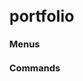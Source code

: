 # portfolio


### Menus
<ul className="grid grid-cols-1 md:grid-cols-2 lg:grid-cols-3 xl:grid-cols-4 gap-4 -ml-6">
<ReferenceCard
    title="Alloc"
    description="assets, sectors, countries, regions"
    url="/sdk/reference/portfolio/alloc"
/>
<ReferenceCard
    title="Po"
    description="maxret, nco, file, minrisk, load_bl_views, load, plot, ef, maxutil, riskparity, hrp, show, herc, relriskparity,..."
    url="/sdk/reference/portfolio/po"
/>
<ReferenceCard
    title="Metric"
    description="sharpe, trackerr, kurtosis, volatility, sortino, kelly, jensens, gaintopain, payoff, information, commonsense,..."
    url="/sdk/reference/portfolio/metric"
/>
</ul>


### Commands
<ul className="grid grid-cols-1 md:grid-cols-2 lg:grid-cols-3 xl:grid-cols-4 gap-4 -ml-6">
<ReferenceCard
    title="Bench"
    description="Load benchmark into portfolio"
    url="/sdk/reference/portfolio/bench"
    command
/>
<ReferenceCard
    title="Distr"
    description="Display daily returns"
    url="/sdk/reference/portfolio/distr"
    command
/>
<ReferenceCard
    title="Dret"
    description="Get daily returns"
    url="/sdk/reference/portfolio/dret"
    command
/>
<ReferenceCard
    title="Es"
    description="Get portfolio expected shortfall"
    url="/sdk/reference/portfolio/es"
    command
/>
<ReferenceCard
    title="Holdp"
    description="Get holdings of assets (in percentage)"
    url="/sdk/reference/portfolio/holdp"
    command
/>
<ReferenceCard
    title="Holdv"
    description="Get holdings of assets (absolute value)"
    url="/sdk/reference/portfolio/holdv"
    command
/>
<ReferenceCard
    title="Load"
    description="Get PortfolioEngine object"
    url="/sdk/reference/portfolio/load"
    command
/>
<ReferenceCard
    title="Maxdd"
    description="Calculate the drawdown (MDD) of historical series. Note that the calculation is done"
    url="/sdk/reference/portfolio/maxdd"
    command
/>
<ReferenceCard
    title="Mret"
    description="Get monthly returns"
    url="/sdk/reference/portfolio/mret"
    command
/>
<ReferenceCard
    title="Om"
    description="Get omega ratio"
    url="/sdk/reference/portfolio/om"
    command
/>
<ReferenceCard
    title="Perf"
    description="Get portfolio performance vs the benchmark"
    url="/sdk/reference/portfolio/perf"
    command
/>
<ReferenceCard
    title="Rbeta"
    description="Get rolling beta using portfolio and benchmark returns"
    url="/sdk/reference/portfolio/rbeta"
    command
/>
<ReferenceCard
    title="Rsharpe"
    description="Get rolling sharpe ratio"
    url="/sdk/reference/portfolio/rsharpe"
    command
/>
<ReferenceCard
    title="Rsort"
    description="Get rolling sortino"
    url="/sdk/reference/portfolio/rsort"
    command
/>
<ReferenceCard
    title="Rvol"
    description="Get rolling volatility"
    url="/sdk/reference/portfolio/rvol"
    command
/>
<ReferenceCard
    title="Show"
    description="Get portfolio transactions"
    url="/sdk/reference/portfolio/show"
    command
/>
<ReferenceCard
    title="Summary"
    description="Get portfolio and benchmark returns summary"
    url="/sdk/reference/portfolio/summary"
    command
/>
<ReferenceCard
    title="Var"
    description="Get portfolio VaR"
    url="/sdk/reference/portfolio/var"
    command
/>
<ReferenceCard
    title="Yret"
    description="Get yearly returns"
    url="/sdk/reference/portfolio/yret"
    command
/>
</ul>
